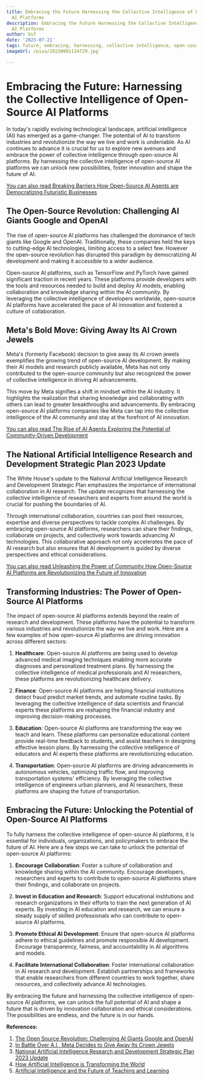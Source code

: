 ```yaml
---
title: Embracing the Future Harnessing the Collective Intelligence of Open-Source
  AI Platforms
description: Embracing the Future Harnessing the Collective Intelligence of Open-Source
  AI Platforms
author: Usf
date: '2023-07-21'
tags: future, embracing, harnessing, collective intelligence, open-source, AI platforms
imageUrl: /pixa/20230801134729.jpg

---
```

# Embracing the  Future: Harnessing the  Collective Intelligence of Open-Source AI Platforms

In today's rapidly evolving  technological landscape, artificial intelligence (AI) has emerged  as a game-changer. The potential of AI to transform industries and revolutionize the way  we live and work is undeniable. As AI  continues to advance it is crucial for us to  explore new avenues and embrace the power of collective intelligence through open-source  AI platforms. By harnessing the  collective intelligence of open-source  AI platforms we can unlock new possibilities, foster  innovation  and shape the  future of AI.

[You can also read Breaking Barriers How Open-Source AI Agents are Democratizing Futuristic Businesses](Breaking%20Barriers%20How%20Open-Source%20AI%20Agents%20are%20Democratizing%20Futuristic%20Businesses)


## The Open-Source Revolution: Challenging AI Giants Google  and OpenAI

The rise of open-source AI platforms has challenged the  dominance of  tech giants like  Google and OpenAI. Traditionally, these companies held the keys  to cutting-edge  AI technologies, limiting access  to a select few. However the open-source revolution has  disrupted  this paradigm by democratizing AI development and  making  it accessible to a wider audience.

Open-source AI platforms, such as TensorFlow and PyTorch have gained significant traction in recent years. These platforms provide developers  with the tools and resources needed to build and deploy AI models, enabling collaboration and knowledge sharing within the AI community.  By leveraging the collective intelligence of developers worldwide, open-source AI platforms have accelerated the  pace of AI innovation and fostered  a culture of collaboration.

##  Meta's  Bold Move: Giving Away  Its AI Crown Jewels

Meta's (formerly Facebook) decision to give away its AI  crown jewels exemplifies the  growing trend of open-source AI development. By making their AI models and research publicly available, Meta has not only contributed to the open-source community but also recognized the power  of collective intelligence in driving AI advancements.

This move by Meta signifies a shift in mindset  within the AI industry. It highlights the realization that sharing knowledge and  collaborating with others can lead to greater breakthroughs and advancements. By embracing open-source AI platforms companies  like Meta can tap into the collective intelligence of the AI community and stay at the forefront of AI innovation.

[You  can also read The Rise of AI Agents Exploring the Potential  of Community-Driven Development](The%20Rise%20of%20AI%20Agents%20Exploring%20the%20Potential%20of%20Community-Driven%20Development)


## The National Artificial  Intelligence Research and Development Strategic Plan 2023 Update

The White House's update to the  National Artificial Intelligence Research and Development Strategic Plan  emphasizes the importance of international collaboration in AI research.  The update recognizes  that harnessing the collective intelligence of researchers and experts from around the world is crucial for pushing the boundaries of AI.

Through international collaboration, countries can pool their resources, expertise and diverse perspectives to tackle  complex AI challenges. By  embracing open-source AI platforms,  researchers can share their findings, collaborate on projects, and  collectively work towards advancing AI technologies. This collaborative approach not only accelerates the pace of AI research but also ensures that AI development is guided by diverse perspectives and ethical considerations.

[You can also read Unleashing the Power of Community How Open-Source AI Platforms are Revolutionizing the Future of Innovation](Unleashing%20the%20Power%20of%20Community%20How%20Open-Source%20AI%20Platforms%20are%20Revolutionizing%20the%20Future%20of%20Innovation)


## Transforming Industries: The Power of  Open-Source AI Platforms

The impact of open-source AI platforms extends beyond  the realm of research and development. These platforms have the potential to transform various industries and revolutionize the way we live and work. Here are a few examples of how open-source  AI platforms are driving innovation across different sectors:

1. **Healthcare**: Open-source  AI platforms are  being used to develop advanced medical imaging techniques enabling more accurate diagnoses and personalized treatment plans. By harnessing the collective intelligence of medical professionals and AI researchers,  these platforms are revolutionizing healthcare delivery.

2. **Finance**: Open-source AI platforms are helping financial institutions detect fraud  predict market trends, and automate routine tasks. By leveraging the collective intelligence of data scientists and financial experts these platforms are reshaping the financial industry  and improving decision-making processes.

3. **Education**: Open-source AI platforms are transforming the  way we teach and learn.  These platforms can personalize  educational content provide real-time feedback to students,  and assist teachers in designing effective lesson  plans. By harnessing the collective intelligence of educators and AI experts  these platforms are revolutionizing education.

4.  **Transportation**: Open-source AI platforms are driving advancements in autonomous vehicles, optimizing traffic  flow, and improving  transportation systems' efficiency. By leveraging the collective intelligence of engineers urban planners, and AI researchers, these platforms are shaping the future of transportation.

## Embracing the Future: Unlocking the Potential of Open-Source AI Platforms

To fully harness the collective intelligence  of open-source AI platforms, it is  essential for individuals, organizations, and policymakers to  embrace the future of AI. Here are a few steps we can  take to unlock the potential of open-source AI platforms:

1.  **Encourage Collaboration**: Foster a culture of collaboration and knowledge sharing within the AI community. Encourage developers, researchers and experts to contribute to open-source AI platforms share their findings, and collaborate on  projects.

2. **Invest in Education and Research**: Support educational institutions and research organizations in their efforts  to train the next generation of  AI experts. By investing in AI education and research, we can ensure a steady supply of  skilled professionals who can contribute to open-source AI platforms.

3.  **Promote Ethical AI Development**: Ensure that open-source  AI  platforms adhere  to ethical guidelines and promote  responsible AI development. Encourage transparency, fairness,  and accountability in AI algorithms  and  models.

4. **Facilitate International Collaboration**: Foster international collaboration in AI research and development. Establish  partnerships and  frameworks  that enable researchers from different countries to work together, share resources, and collectively advance AI technologies.

By embracing  the future  and harnessing the collective intelligence of open-source AI platforms,  we can unlock the full potential of AI and shape a future  that is  driven by innovation collaboration  and ethical considerations. The possibilities are endless,  and the future is in our hands.

**References:**

1. [The Open  Source Revolution: Challenging AI Giants Google and OpenAI](https://www.cmswire.com/digital-experience/the-open-source-revolution-challenging-ai-giants-google-and-openai/)
2.  [In Battle Over A.I.,  Meta Decides to Give Away Its  Crown Jewels](https://www.nytimes.com/2023/05/18/technology/ai-meta-open-source.html)
3. [National Artificial Intelligence Research  and Development Strategic  Plan 2023 Update](https://www.whitehouse.gov/wp-content/uploads/2023/05/National-Artificial-Intelligence-Research-and-Development-Strategic-Plan-2023-Update.pdf)
4. [How Artificial Intelligence is Transforming the World](https://www.brookings.edu/articles/how-artificial-intelligence-is-transforming-the-world/)
5. [Artificial Intelligence and the Future of Teaching and Learning](https://www2.ed.gov/documents/ai-report/ai-report.pdf)